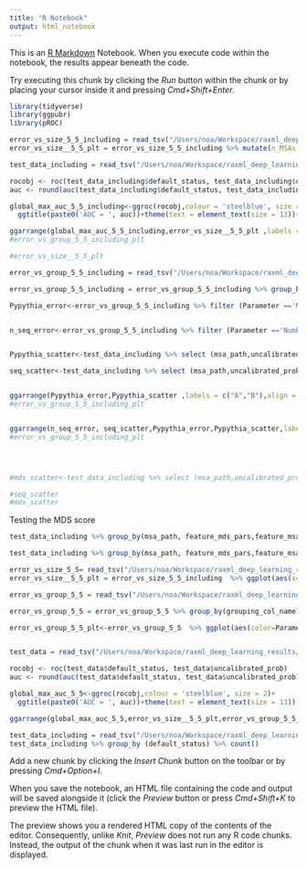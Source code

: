 ```yaml
---
title: "R Notebook"
output: html_notebook
---
```


This is an [R Markdown](http://rmarkdown.rstudio.com) Notebook. When you execute code within the notebook, the results appear beneath the code. 

Try executing this chunk by clicking the *Run* button within the chunk or by placing your cursor inside it and pressing *Cmd+Shift+Enter*. 

```r
library(tidyverse)
library(ggpubr)
library(pROC)
```


```r
error_vs_size_5_5_including = read_tsv("/Users/noa/Workspace/raxml_deep_learning_results/new_grouping_test/Data_for_paper/groups_5_5_100/group_classification_metrics.tsv")
error_vs_size__5_5_plt = error_vs_size_5_5_including %>% mutate(n_MSAs = round(868*sample_fraction)) %>% ggplot(aes(x=n_MSAs, y = AUC))+geom_line()+ expand_limits(y = 0.5)+xlab("Number of MSAs")+ theme(text = element_text(size = 13))+ylab("AUC")+geom_point()

test_data_including = read_tsv("/Users/noa/Workspace/raxml_deep_learning_results/new_grouping_test/Data_for_paper/groups_5_5_100/final_performance_on_test.tsv")

rocobj <- roc(test_data_including$default_status, test_data_including$uncalibrated_prob)
auc <- round(auc(test_data_including$default_status, test_data_including$uncalibrated_prob),3)

global_max_auc_5_5_including<-ggroc(rocobj,colour = 'steelblue', size = 2)+
  ggtitle(paste0('AUC = ', auc))+theme(text = element_text(size = 13))+xlab("Specificity")

ggarrange(global_max_auc_5_5_including,error_vs_size__5_5_plt ,labels = c("A","B"),align = "h", nrow = 1, ncol = 2, legend = "bottom",vjust= 1)
#error_vs_group_5_5_including_plt

#error_vs_size__5_5_plt

```


```r
error_vs_group_5_5_including = read_tsv("/Users/noa/Workspace/raxml_deep_learning_results/new_grouping_test/Data_for_paper/groups_5_5_100/group_classification_group_metrics.tsv") 

error_vs_group_5_5_including = error_vs_group_5_5_including %>% group_by(grouping_col_name) %>% mutate(rownum = row_number()) %>% mutate(Parameter = case_when(grouping_col_name=="n_seq_group"~"Number of sequences",grouping_col_name=="msa_difficulty_group"~"MSA difficulty",grouping_col_name=="feature_msa_n_loci"~"Number of MSA positions")) %>% ungroup()

Pypythia_error<-error_vs_group_5_5_including %>% filter (Parameter =='MSA difficulty') %>% ggplot(aes(y=grouping_col, x=AUC))+geom_col()+ expand_limits(y = c(0.5,1))+ylab('MSA difficulty')+ xlab('AUC')+theme(text = element_text(size = 11))


n_seq_error<-error_vs_group_5_5_including %>% filter (Parameter =='Number of sequences') %>% ggplot(aes(y=grouping_col, x=AUC))+geom_col()+ expand_limits(y = c(0.5,1))+ylab('Number of sequences')+xlab('AUC')+theme(text = element_text(size = 11))


Pypythia_scatter<-test_data_including %>% select (msa_path,uncalibrated_prob,calibrated_prob, feature_mds_pars, feature_msa_pypythia_msa_difficulty) %>% group_by(msa_path,feature_msa_pypythia_msa_difficulty,feature_mds_pars) %>% summarise(mean_prob = mean(calibrated_prob)) %>% ggplot(aes(x=feature_msa_pypythia_msa_difficulty, y = mean_prob))+geom_point()+xlab("MSA difficulty")+ylab("Predicted probability")+theme(text = element_text(size = 11))

seq_scatter<-test_data_including %>% select (msa_path,uncalibrated_prob,calibrated_prob, feature_mds_pars, feature_msa_n_seq, feature_msa_pypythia_msa_difficulty) %>% group_by(msa_path,feature_msa_n_seq,feature_msa_pypythia_msa_difficulty,feature_mds_pars) %>% summarise(mean_prob = mean(calibrated_prob)) %>% ggplot(aes(x=feature_msa_n_seq, y = mean_prob))+geom_point()+xlab("Number of sequences")+ylab("Predicted probability")+theme(text = element_text(size = 11))


ggarrange(Pypythia_error,Pypythia_scatter ,labels = c("A","B"),align = "h", nrow = 2, ncol = 1, legend = "bottom",vjust= 1)
#error_vs_group_5_5_including_plt


ggarrange(n_seq_error, seq_scatter,Pypythia_error,Pypythia_scatter,labels = c("A","B","C","D"),align = "h", nrow = 2, ncol = 2, legend = "bottom",vjust= 1)
#error_vs_group_5_5_including_plt




#mds_scatter<-test_data_including %>% select (msa_path,uncalibrated_prob,calibrated_prob, feature_mds_pars, #feature_msa_n_seq, feature_msa_pypythia_msa_difficulty) %>% #group_by(msa_path,feature_msa_n_seq,feature_msa_pypythia_msa_difficulty,feature_mds_pars) %>% summarise(mean_prob = #mean(calibrated_prob)) %>% ggplot(aes(x=log(feature_mds_pars), y = mean_prob))+geom_point()+xlab("MDS stress #score")+ylab("Mean predicted success probability")+theme(text = element_text(size = 13))

#seq_scatter
#mds_scatter


```
Testing the MDS score

```r
test_data_including %>% group_by(msa_path, feature_mds_pars,feature_msa_pypythia_msa_difficulty) %>% summarise(mean_success = mean(default_status)) %>% ggplot(aes(x=(feature_msa_pypythia_msa_difficulty), y = mean_success))+geom_point()

test_data_including %>% group_by(msa_path, feature_mds_pars,feature_msa_pypythia_msa_difficulty) %>% summarise(mean_success = mean(default_status)) %>% ggplot(aes(x=log(feature_mds_pars), y = mean_success))+geom_point()
```






```r

error_vs_size_5_5= read_tsv("/Users/noa/Workspace/raxml_deep_learning_results/new_grouping_test/Data_for_paper/groups_5_5_partial/group_classification_metrics.tsv")
error_vs_size__5_5_plt = error_vs_size_5_5_including  %>% ggplot(aes(x=sample_fraction, y = AUC))+geom_line()+ expand_limits(y = 0.5)+xlab("Fraction of training-data")+ theme(text = element_text(size = 13))+ylab("AUC")+geom_point()

error_vs_group_5_5 = read_tsv("/Users/noa/Workspace/raxml_deep_learning_results/new_grouping_test/Data_for_paper/groups_5_5_partial/group_classification_group_metrics.tsv") 

error_vs_group_5_5 = error_vs_group_5_5 %>% group_by(grouping_col_name) %>% mutate(rownum = row_number()) %>% mutate(Parameter = case_when(grouping_col_name=="n_seq_group"~"Number of sequences",grouping_col_name=="msa_difficulty_group"~"MSA difficulty",grouping_col_name=="feature_msa_n_loci"~"Number of MSA positions")) %>% ungroup()

error_vs_group_5_5_plt<-error_vs_group_5_5  %>% ggplot(aes(color=Parameter,x=rownum, y = AUC))+geom_line()+geom_point()+ expand_limits(y = 0.5)+xlab("Quantile")+theme(text = element_text(size = 13))


test_data = read_tsv("/Users/noa/Workspace/raxml_deep_learning_results/new_grouping_test/Data_for_paper/groups_5_5_partial/final_performance_on_test.tsv")

rocobj <- roc(test_data$default_status, test_data$uncalibrated_prob)
auc <- round(auc(test_data$default_status, test_data$uncalibrated_prob),3)

global_max_auc_5_5<-ggroc(rocobj,colour = 'steelblue', size = 2)+
  ggtitle(paste0('AUC = ', auc))+theme(text = element_text(size = 13))

ggarrange(global_max_auc_5_5,error_vs_size__5_5_plt,error_vs_group_5_5_plt, labels = c("A","B","C"), nrow = 2, ncol = 2, legend = "bottom",vjust= 1)

```
```r
test_data_including = read_tsv("/Users/noa/Workspace/raxml_deep_learning_results/new_grouping_test/Data_for_paper/groups_5_5_100/final_performance_on_test.tsv")
test_data_including %>% group_by (default_status) %>% count()
```



Add a new chunk by clicking the *Insert Chunk* button on the toolbar or by pressing *Cmd+Option+I*.

When you save the notebook, an HTML file containing the code and output will be saved alongside it (click the *Preview* button or press *Cmd+Shift+K* to preview the HTML file). 

The preview shows you a rendered HTML copy of the contents of the editor. Consequently, unlike *Knit*, *Preview* does not run any R code chunks. Instead, the output of the chunk when it was last run in the editor is displayed.

